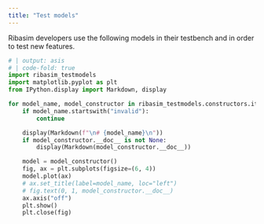 ```yaml
---
title: "Test models"
---
```


Ribasim developers use the following models in their testbench and in order to test new features.

```python
# | output: asis
# | code-fold: true
import ribasim_testmodels
import matplotlib.pyplot as plt
from IPython.display import Markdown, display

for model_name, model_constructor in ribasim_testmodels.constructors.items():
    if model_name.startswith("invalid"):
        continue

    display(Markdown(f"\n# {model_name}\n"))
    if model_constructor.__doc__ is not None:
        display(Markdown(model_constructor.__doc__))

    model = model_constructor()
    fig, ax = plt.subplots(figsize=(6, 4))
    model.plot(ax)
    # ax.set_title(label=model_name, loc="left")
    # fig.text(0, 1, model_constructor.__doc__)
    ax.axis("off")
    plt.show()
    plt.close(fig)
```
